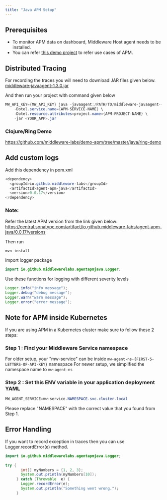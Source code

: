 ```yaml
---
title: "Java APM Setup"
---
```

## Prerequisites
* To monitor APM data on dashboard, Middleware Host agent needs to be installed.
* You can refer [this demo project](https://github.com/middleware-labs/demo-apm/tree/master/java) to refer use cases of
  APM.

## Distributed Tracing
For recording the traces you will need to download JAR files given below.
[middleware-javaagent-1.3.0.jar](https://github.com/middleware-labs/opentelemetry-java-instrumentation/releases/download/v1.3.0/middleware-javaagent-1.3.0.jar)

And then run your project with command given below
```java
MW_API_KEY={MW_API_KEY} java -javaagent:/PATH/TO/middleware-javaagent-{version}.jar \
    -Dotel.service.name={APM-SERVICE-NAME} \
    -Dotel.resource.attributes=project.name={APM-PROJECT-NAME} \
    -jar <YOUR_APP>.jar
```

### Clojure/Ring Demo
https://github.com/middleware-labs/demo-apm/tree/master/java/ring-demo

## Add custom logs
Add this dependency in pom.xml
```java
<dependency>
  <groupId>io.github.middleware-labs</groupId>
  <artifactId>agent-apm-java</artifactId>
  <version>0.0.17</version>
</dependency>
```
### Note:
Refer the latest APM version from the link given below:
https://central.sonatype.com/artifact/io.github.middleware-labs/agent-apm-java/0.0.17/versions

Then run
```java
mvn install
```

Import logger package
```java
import io.github.middlewarelabs.agentapmjava.Logger;
```

Use these functions for logging with different severity levels
```java
Logger.info("info message");
Logger.debug("debug message");
Logger.warn("warn message");
Logger.error("error message");
```

## Note for APM inside Kubernetes
If you are using APM in a Kubernetes cluster make sure to follow these 2 steps:

### Step 1 : Find your Middleware Service namespace
For older setup, your "mw-service" can be inside `mw-agent-ns-{FIRST-5-LETTERS-OF-API-KEY}` namespace
For newer setup, we simplified the namespace name to `mw-agent-ns`

### Step 2 : Set this ENV variable in your application deployment YAML
```java
MW_AGENT_SERVICE=mw-service.NAMESPACE.svc.cluster.local
```
<Note> Please replace "NAMESPACE" with the correct value that you found from Step 1. </Note>

## Error Handling 
If you want to record exception in traces then you can use Logger.recordError(e) method.
```java
import io.github.middlewarelabs.agentapmjava.Logger;
        
try {
       int[] myNumbers = {1, 2, 3};
       System.out.println(myNumbers[10]);
     } catch (Throwable  e) {
       Logger.recordError(e);
       System.out.println("Something went wrong.");
     }
```
 
